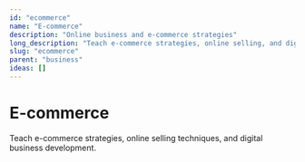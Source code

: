 ```yaml
---
id: "ecommerce"
name: "E-commerce"
description: "Online business and e-commerce strategies"
long_description: "Teach e-commerce strategies, online selling, and digital business"
slug: "ecommerce"
parent: "business"
ideas: []
---
```


# E-commerce

Teach e-commerce strategies, online selling techniques, and digital business development.